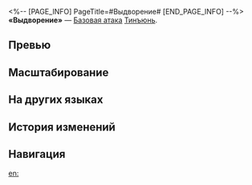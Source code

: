 <%-- [PAGE_INFO]
PageTitle=#Выдворение#
[END_PAGE_INFO] --%>
{{Навык Инфобокс
|Название         = Выдворение
|Изображение      = Навык Выдворение.png
|Персонаж         = Тинъюнь
|Тип              = Базовая атака
|Тэг              = Одиночная атака
|УронСтойк        = 10
|ЭнергияГен       = 20
|Энергия          = 
|Длительность     = 
|Описание         = Наносит выбранному противнику электрический урон, равный {{Цвет|Выделенный|50%—110%}} от силы атаки Тинъюнь.
|Свойство1        = 
|Масштабирование1 = 
}}
'''«Выдворение»''' — [[Базовая атака]] [[Тинъюнь]].

==Превью==
{{Превью
|Файл = Выдворение Превью
}}

==Масштабирование==
{{Масштабирование навыка
|50%;60%;70%;80%;90%;100%;110%;120%;130%;140%
}}

==На других языках==
{{На других языках
|en   = Dislodged
|zhs  = 逐客令
|zht  = 逐客令
|ja   = {{Rubi|逐客令|ちくきゃくれい}}
|ko   = 축객령
|es   = Expulsión
|fr   = Expulsion
|ru   = Выдворение
|th   = Dislodged
|vi   = Tiễn Khách
|de   = Ausquartierung
|id   = Dislodged
|pt   = Expulsão
}}

==История изменений==
{{История изменений|3.5}}

==Навигация==
{{Навык Навбокс|Тинъюнь}}

[[en:]]